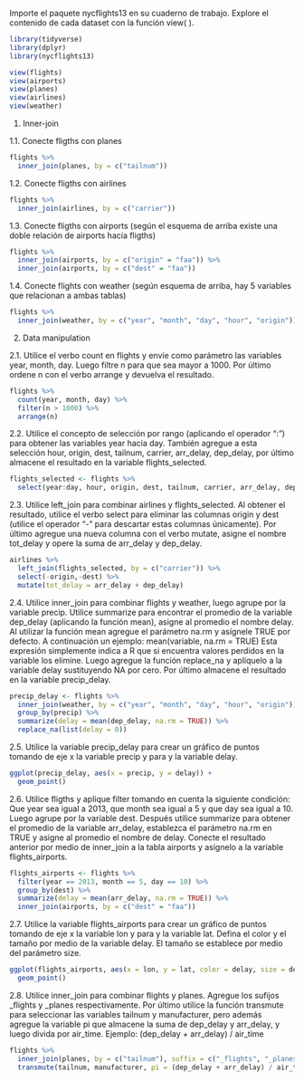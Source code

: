 Importe el paquete nycflights13 en su cuaderno de trabajo.
Explore el contenido de cada dataset con la función view( ).

```r
library(tidyverse)
library(dplyr)
library(nycflights13)

view(flights)
view(airports)
view(planes)
view(airlines)
view(weather)

```

1. Inner-join

1.1. Conecte fligths con planes

```r
flights %>%
  inner_join(planes, by = c("tailnum"))

```

1.2. Conecte fligths con airlines

```r
flights %>%
  inner_join(airlines, by = c("carrier"))

```

1.3. Conecte fligths con airports (según el esquema de arriba existe una doble relación de
     airports hacía fligths)
     
```r
flights %>%
  inner_join(airports, by = c("origin" = "faa")) %>%
  inner_join(airports, by = c("dest" = "faa"))

```

1.4. Conecte flights con weather (según esquema de arriba, hay 5 variables que relacionan
     a ambas tablas)

```r
flights %>%
  inner_join(weather, by = c("year", "month", "day", "hour", "origin"))

```


2. Data manipulation

2.1. Utilice el verbo count en flights y envíe como parámetro las variables year, month, day.
     Luego filtre n para que sea mayor a 1000. Por último ordene n con el verbo arrange y
     devuelva el resultado.

```r
flights %>%
  count(year, month, day) %>%
  filter(n > 1000) %>%
  arrange(n)

```

2.2. Utilice el concepto de selección por rango (aplicando el operador “:”) para obtener las
     variables year hacia day. También agregue a esta selección hour, origin, dest, tailnum,
     carrier, arr_delay, dep_delay, por último almacene el resultado en la variable
     flights_selected.

```r
flights_selected <- flights %>%
  select(year:day, hour, origin, dest, tailnum, carrier, arr_delay, dep_delay)

```

2.3. Utilice left_join para combinar airlines y flights_selected. Al obtener el resultado, utilice
     el verbo select para eliminar las columnas origin y dest (utilice el operador “-” para
     descartar estas columnas únicamente). Por último agregue una nueva columna con el
     verbo mutate, asigne el nombre tot_delay y opere la suma de arr_delay y dep_delay.

```r
airlines %>%
  left_join(flights_selected, by = c("carrier")) %>%
  select(-origin,-dest) %>%
  mutate(tot_delay = arr_delay + dep_delay)

```

2.4. Utilice inner_join para combinar flights y weather, luego agrupe por la variable precip.
     Utilice summarize para encontrar el promedio de la variable dep_delay (aplicando la
     función mean), asigne al promedio el nombre delay. Al utilizar la función mean
     agregue el parámetro na.rm y asígnele TRUE por defecto. A continuación un ejemplo:
     mean(variable, na.rm = TRUE)
     Esta expresión simplemente indica a R que si encuentra valores perdidos en la
     variable los elimine.
     Luego agregue la función replace_na y aplíquelo a la variable delay sustituyendo NA
     por cero. Por último almacene el resultado en la variable precip_delay.

```r
precip_delay <- flights %>%
  inner_join(weather, by = c("year", "month", "day", "hour", "origin")) %>%
  group_by(precip) %>%
  summarize(delay = mean(dep_delay, na.rm = TRUE)) %>%
  replace_na(list(delay = 0))

```

2.5. Utilice la variable precip_delay para crear un gráfico de puntos tomando de eje x la
variable precip y para y la variable delay.

```r
ggplot(precip_delay, aes(x = precip, y = delay)) +
  geom_point()

```

2.6. Utilice fligths y aplique filter tomando en cuenta la siguiente condición: Que year sea
     igual a 2013, que month sea igual a 5 y que day sea igual a 10. Luego agrupe por la
     variable dest. Después utilice summarize para obtener el promedio de la variable
     arr_delay, establezca el parámetro na.rm en TRUE y asigne al promedio el nombre de
     delay. Conecte el resultado anterior por medio de inner_join a la tabla airports y
     asignelo a la variable flights_airports.

```r
flights_airports <- flights %>%
  filter(year == 2013, month == 5, day == 10) %>%
  group_by(dest) %>%
  summarize(delay = mean(arr_delay, na.rm = TRUE)) %>%
  inner_join(airports, by = c("dest" = "faa"))

```

2.7. Utilice la variable flights_airports para crear un gráfico de puntos tomando de eje x la
     variable lon y para y la variable lat. Defina el color y el tamaño por medio de la
     variable delay. El tamaño se establece por medio del parámetro size.

```r
ggplot(flights_airports, aes(x = lon, y = lat, color = delay, size = delay)) +
  geom_point()

```

2.8. Utilice inner_join para combinar flights y planes. Agregue los sufijos _flights y _planes
     respectivamente. Por último utilice la función transmute para seleccionar las variables
     tailnum y manufacturer, pero además agregue la variable pi que almacene la suma de
     dep_delay y arr_delay, y luego divida por air_time. Ejemplo:
     (dep_delay + arr_delay) / air_time

```r
flights %>%
  inner_join(planes, by = c("tailnum"), suffix = c("_flights", "_planes")) %>%
  transmute(tailnum, manufacturer, pi = (dep_delay + arr_delay) / air_time)

```

